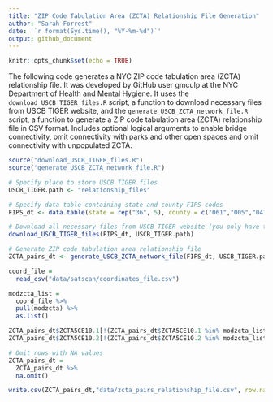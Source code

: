 ```yaml
---
title: "ZIP Code Tabulation Area (ZCTA) Relationship File Generation"
author: "Sarah Forrest"
date: '`r format(Sys.time(), "%Y-%m-%d")`'
output: github_document
---
```


```r
knitr::opts_chunk$set(echo = TRUE)
```

The following code generates a NYC ZIP code tabulation area (ZCTA) relationship file. It was developed by GitHub user gmculp at the NYC Department of Health and Mental Hygiene. It uses the `download_USCB_TIGER_files.R` script, a function to download necessary files from USCB TIGER website, and the `generate_USCB_ZCTA_network_file.R` script, a function to generate a ZIP code tabulation area (ZCTA) relationship file in CSV format. Includes optional logical arguments to enable bridge connectivity, omit connectivity with parks and other open spaces and omit connectivity with unpopulated ZCTA.

```r
source("download_USCB_TIGER_files.R")
source("generate_USCB_ZCTA_network_file.R")

# Specify place to store USCB TIGER files
USCB_TIGER.path <- "relationship_files"

# Specify data table containing state and county FIPS codes
FIPS_dt <- data.table(state = rep("36", 5), county = c("061","005","047","081","085"))

# Download all necessary files from USCB TIGER website (you only have to do this once)
download_USCB_TIGER_files(FIPS_dt, USCB_TIGER.path)

# Generate ZIP code tabulation area relationship file
ZCTA_pairs_dt <- generate_USCB_ZCTA_network_file(FIPS_dt, USCB_TIGER.path, omit.park_openspace = TRUE, omit.unpopulated = TRUE, use.bridges = TRUE)

coord_file = 
  read_csv("data/satscan/coordinates_file.csv")

modzcta_list = 
  coord_file %>% 
  pull(modzcta) %>% 
  as.list()

ZCTA_pairs_dt$ZCTA5CE10.1[!(ZCTA_pairs_dt$ZCTA5CE10.1 %in% modzcta_list)] <- NA
ZCTA_pairs_dt$ZCTA5CE10.2[!(ZCTA_pairs_dt$ZCTA5CE10.2 %in% modzcta_list)] <- NA

# Omit rows with NA values
ZCTA_pairs_dt =
  ZCTA_pairs_dt %>% 
  na.omit()

write.csv(ZCTA_pairs_dt,"data/zcta_pairs_relationship_file.csv", row.names = TRUE)
```
